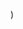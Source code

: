 
  <YouTubeLayout
    courseName="Whack-A-Mole"
    lessonName="Wait Block"
    path={useRouter().pathname}
    showPrev
    showNext
    videoId="TWcGH9U8KB8"
  />
)
